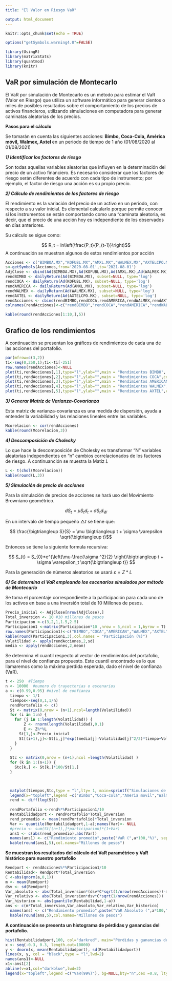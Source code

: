 ```yaml
---
title: "El Valor en Riesgo VaR"

output: html_document
---
```


```r
knitr::opts_chunk$set(echo = TRUE)

options("getSymbols.warning4.0"=FALSE)

library(UsingR)
library(matrixStats)
library(quantmod)
library(knitr)
```

## VaR por simulación de Montecarlo

El VaR por simulación de Montecarlo es un método para estimar el VaR (Valor en Riesgo) que utiliza un software informático para generar cientos o miles de posibles resultados sobre el comportamiento de los precios de activos financieros, utilizando simulaciones en computadora para generar caminatas aleatorias de los precios.

**Pasos para el cálculo** 

Se tomarán en cuenta las siguientes acciones: **Bimbo, Coca-Cola, América móvil, Walmex, Axtel ** en un periodo de tiempo de 1 año (01/08/2020 al 01/08/2021)

***1)	Identificar los factores de riesgo***

Son todas aquellas variables aleatorias que influyen en la determinación del precio de un activo financiero. Es necesario considerar que los factores de riesgo serán diferentes de acuerdo con cada tipo de instrumento; por ejemplo, el factor de riesgo una acción es su propio precio.

***2)	Cálculo de rendimientos de los factores de riesgo***

El rendimiento es la variación del precio de un activo en un periodo, con respecto a su valor inicial. Es elemental calcularlo porque permite conocer si los instrumentos se están comportando como una “caminata aleatoria, es decir, que el precio de una acción hoy es independiente de los observados en días anteriores.

Su cálculo se sigue como:

$$ R_t = ln\left(\frac{P_t}{P_{t-1}}\right)$$
A continuación se muestran algunos de estos rendimientos por acción 
```r

Acciones <- c("BIMBOA.MX","KOFUBL.MX","AMXL.MX","WALMEX.MX","AXTELCPO.MX")
s<-getSymbols(Acciones,from='2020-08-01',to='2021-08-01')
AdjClose <- cbind(Ad(BIMBOA.MX),Ad(KOFUBL.MX),Ad(AMXL.MX),Ad(WALMEX.MX),Ad(AXTELCPO.MX))
rendBIMBO <- dailyReturn(Ad(BIMBOA.MX), subset=NULL, type='log')
rendCOCA <- dailyReturn(Ad(KOFUBL.MX), subset=NULL, type='log')
rendAMERICA <- dailyReturn(Ad(AMXL.MX), subset=NULL, type='log')
rendWALMEX <- dailyReturn(Ad(WALMEX.MX), subset=NULL, type='log')
rendAXTEL <- dailyReturn(Ad(AXTELCPO.MX), subset=NULL, type='log')
rendAcciones <- cbind(rendBIMBO,rendCOCA,rendAMERICA,rendWALMEX,rendAXTEL);rendAcciones <- rendAcciones[-1,]
colnames(rendAcciones)<-c("rendBIMBO","rendCOCA","rendAMERICA","rendWALMEX","rendAXTEL")

kable(round(rendAcciones[1:10,],5))
```

## Grafico de los rendimientos
A continuación se presentan los gráficos de rendimientos de cada una de las acciones del portafolio.

```r
par(mfrow=c(3,2))
ti<-seq(0,250,1);ti<-ti[-251]
row.names(rendAcciones)<-NULL
plot(ti,rendAcciones[,1],type="l",ylab="",main = "Rendimientos BIMBO", col="black")
plot(ti,rendAcciones[,2],type="l",ylab="",main = "Rendimientos COCA",col="red")
plot(ti,rendAcciones[,3],type="l",ylab="",main = "Rendimientos AMERICAN",col="blue")
plot(ti,rendAcciones[,4],type="l",ylab="",main = "Rendimientos WALMEX",col="violet")
plot(ti,rendAcciones[,5],type="l",ylab="",main = "Rendimientos AXTEL",col="green")
```

***3)	Generar Matriz de Varianza-Covarianza***

Esta matriz de varianza-covarianza es una medida de dispersión, ayuda a entender la variabilidad y las relaciones lineales entre las variables.
```r
Mcorelacion <- cor(rendAcciones)
kable(round(Mcorelacion,3))
```

***4)	Descomposición de Cholesky***

Lo que hace la descomposición de Cholesky es transformar “N” variables aleatorias independientes en “n” cambios correlacionados de los factores de riesgo.
A continuanción se muestra la Matiz *L*
```r
L <- t(chol(Mcorelacion))
kable(round(L,3))
```

***5)	Simulación de precio de acciones***

Para la simulación de precios de acciones se hará uso del Movimiento Browniano geométrico.

$$dS_t = \mu S_{t}d_t + \sigma S_{t} d_W$$

En un intervalo de tiempo pequeño $\bigtriangleup t$ se tiene que:

$$ \frac{\bigtriangleup S}{S} = \mu \bigtriangleup t + \sigma \varepsilon \sqrt{\bigtriangleup t}$$

Entonces se tiene la siguiente formula recursiva:

$$ S_{t} = S_{0}*e^{\left(\mu-\frac{\sigma ^2}{2} \right)\bigtriangleup t + \sigma \varepsilon_t \sqrt{\bigtriangleup t}} $$
 

Para la generación de números aleatorios se usará $\varepsilon = Z*L$

***6)	Se determina el VaR empleando los escenarios simulados por método de Montecarlo***

Se toma el porcentaje correspondiente a la participación para cada uno de los activos en base a una inversión total de 10 Millones de pesos.
```r
Precio_inicial <- AdjClose[nrow(AdjClose),]
Total_inversion <- 10 #10 millones de pesos
Participacion <-c(3,2,1,1.5,2.5)
Participacion1 <-matrix(Participacion*10 ,nrow = 5,ncol = 1,byrow = T)
row.names(Participacion1)<-c("BIMBO","COCA","AMERICAN","WALMEX","AXTEL")
kable(round(Participacion1,3),col.names = "Participación (%)")
Volatilidad <- apply(rendAcciones,2,sd)
media <- apply(rendAcciones,2,mean)
```

Se determina el cuantil respecto al vector de rendimientos del portafolio, para el nivel de confianza propuesto.
Este cuantil encontrado es lo que llamaremos como la máxima perdida esperada, dado el nivel de confianza (VaR).

```r
t <- 250  #Tiempo 
n <- 10000  #numero de trayectorias o escenarios
a <- c(0.99,0.95) #nivel de confianza
  tiempo <- 1/t
  tiempos<-seq(0,1,1/n)
  rendPortafolio <- c()
  St <- matrix(0,nrow = (n+1),ncol=length(Volatilidad))  
  for (i in 1:n) {
    for (j in 1:length(Volatilidad)) {
        Z <- rnorm(length(Volatilidad),0,1)
        E <- Z%*%L
      St[1,]<-Precio_inicial
      St[(i+1),j]<-St[i,j]*exp((media[j]-Volatilidad[j]^2/2)*tiempo+Volatilidad[j]*E[j]*sqrt(tiempo))
    }  
  }
 
  Stc <- matrix(0,nrow = (n+1),ncol =length(Volatilidad) )
  for (k in 1:(n+1)) {
    Stc[k,] <- St[k,]*100/St[1,]
  }

 

  matplot(tiempos,Stc,type = "l",lty= 1, main=sprintf("Simulaciones de precios por accion a 1 dia (Base 100)"),col=c("black","red","blue","violet","green"),xlab = "Tiempos",ylab = "Precios simulados")
  legend(x="topleft",legend =c("Bimbo","Coca-cola","Ameria movil","Walmex","Axtel"), bg=NULL,bty="n",cex =0.8, lty= 1,col=c("black","red","blue","violet","green"))
  rend <- diff(log(St))
 
  rendPortafolio <-rend%*%Participacion1/10
  Rentabilidadport <- rendPortafolio*Total_inversion
  rend_promedio <- mean(rendPortafolio)*Total_inversion
  Var <- quantile(Rentabilidadport,1-a);names(Var)<- NULL
  #precio <- sum(St[(n+1),]*participacion)*(1+Var)
  ans1 <- c(abs(rend_promedio),abs(Var))
  names(ans1) <- c("Rendimiento promedio",paste("VaR (",a*100,"%)", sep=""))
  kable(round(ans1,5),col.names="Millones de pesos")

```
**Se muestran los resultados del cálculo del VaR paramétrico y VaR histórico para nuestro portafolio**

```r
Rendport <- rendAcciones%*%Participacion1/10 
Rentabilidad<- Rendport*Total_inversion
C <-abs(qnorm(a,0,1))
m <- mean(Rendport)
dsv <- sd(Rendport)
Var_absoluto <- abs(Total_inversion*(dsv*C*sqrt(1/nrow(rendAcciones))-m))
Var_relativo <- abs(Total_inversion*dsv*C*sqrt(1/nrow(rendAcciones)))
Var_historico <- abs(quantile(Rentabilidad,1-a))
ans <- c(m*Total_inversion,Var_absoluto,Var_relativo,Var_historico)
  names(ans) <- c("Rendimiento promedio",paste("VaR Absoluto (",a*100,"%)", sep=""),paste("VaR Relativo (",a*100,"%)", sep=""),paste("VaR Historico (",a*100,"%)", sep=""))
  kable(round(ans,5),col.names="Millones de pesos")

```

 **A continuación se presenta un histograma de pérdidas y ganancias del portafolio.**

```r

hist(Rentabilidadport,100, col="darkred", main="Pérdidas y ganancias del portafolio", ylab="Frecuencia",xlab = "Distancia",freq = FALSE)
x <- seq(-0.3, 0.3, length.out=10000)
y <- dnorm(x, mean(Rentabilidadport), sd(Rentabilidadport))
lines(x, y, col = "black",type = "l",lwd=2)
names(ans1)<-NULL
x1<-ans1[2]
abline(v=x1,col="darkblue",lwd=2)
legend(x="topleft",legend =c("VaR(99%)"), bg=NULL,bty="n",cex =0.8, lty= 1,col=c("darkblue"),lwd=2)
```
